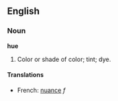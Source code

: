 ==English==

===Noun===

'''hue'''

#Color or shade of color; tint; dye.
====Translations====
*French: [[nuance]] ''f''
